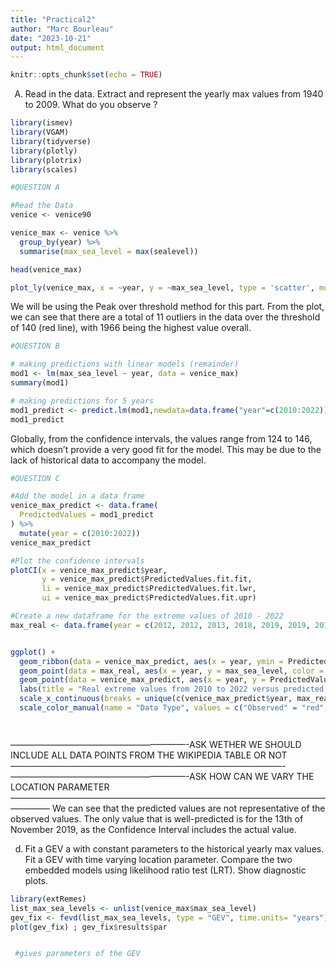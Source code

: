 ```yaml
---
title: "Practical2"
author: "Marc Bourleau"
date: "2023-10-21"
output: html_document
---
```


```r
knitr::opts_chunk$set(echo = TRUE)
```

(A)  Read in the data. Extract and represent the yearly max values from 1940 to 2009. What do you
observe ?

```r
library(ismev)
library(VGAM)
library(tidyverse)
library(plotly)
library(plotrix) 
library(scales)
```


```r
#QUESTION A

#Read the Data
venice <- venice90

venice_max <- venice %>%
  group_by(year) %>%
  summarise(max_sea_level = max(sealevel))

head(venice_max)

plot_ly(venice_max, x = ~year, y = ~max_sea_level, type = 'scatter', mode = 'markers', name = 'Max Value') %>% layout(title = "Maximum Value per year", xaxis = list(title="Year"), yaxis = list(title="Maximum Value"))  %>% add_segments(x = 1940, xend = 2009, y = 140, yend = 140, line = list(color = 'red', width = 2))

```

We will be using the Peak over threshold method for this part. From the plot, we can see that there are a total of 11 outliers in the data over the threshold of 140 (red line), with 1966 being the highest value overall.


```r
#QUESTION B

# making predictions with linear models (remainder)
mod1 <- lm(max_sea_level ~ year, data = venice_max)
summary(mod1)

# making predictions for 5 years
mod1_predict <- predict.lm(mod1,newdata=data.frame("year"=c(2010:2022)),se=T, interval = "confidence", level = 0.95)
mod1_predict

```

Globally, from the confidence intervals, the values range from 124 to 146, which doesn't provide a very good fit for the model. This may be due to the lack of historical data to accompany the model.



```r
#QUESTION C

#Add the model in a data frame
venice_max_predict <- data.frame(
  PredictedValues = mod1_predict
) %>% 
  mutate(year = c(2010:2022))
venice_max_predict 

#Plot the confidence intervals
plotCI(x = venice_max_predict$year,
       y = venice_max_predict$PredictedValues.fit.fit,
       li = venice_max_predict$PredictedValues.fit.lwr,
       ui = venice_max_predict$PredictedValues.fit.upr)

#Create a new dataframe for the extreme values of 2010 - 2022
max_real <- data.frame(year = c(2012, 2012, 2013, 2018, 2019, 2019, 2019, 2022), max_sea_level = c(143, 149, 143, 156, 187, 144, 154, 204))


ggplot() +
  geom_ribbon(data = venice_max_predict, aes(x = year, ymin = PredictedValues.fit.lwr, ymax = PredictedValues.fit.upr), fill = "blue", alpha = 0.3) +
  geom_point(data = max_real, aes(x = year, y = max_sea_level, color = "Observed", colour = "red"), alpha = 0.5) +
  geom_point(data = venice_max_predict, aes(x = year, y = PredictedValues.fit.fit, color = "Predicted"), shape = 1) +
  labs(title = "Real extreme values from 2010 to 2022 versus predicted values' confidence intervals", x = "Year", y = "Sea Level") +
  scale_x_continuous(breaks = unique(c(venice_max_predict$year, max_real$year))) +
  scale_color_manual(name = "Data Type", values = c("Observed" = "red", "Predicted" = "black")) 




```
-------------------------------------------------------------ASK WETHER WE SHOULD INCLUDE ALL DATA POINTS FROM THE WIKIPEDIA TABLE OR NOT----------------------------------------------------------------------------------------------
-------------------------------------------------------------ASK HOW CAN WE VARY THE LOCATION PARAMETER --------------------------------------------------------------------------------------------------------------------------
We can see that the predicted values are not representative of the observed values. The only value that is well-predicted is for the 13th of November 2019, as the Confidence Interval includes the actual value. 


(d) Fit a GEV a with constant parameters to the historical yearly max values. Fit a GEV with time varying location parameter. Compare the two embedded models using likelihood ratio test (LRT). Show diagnostic plots.
```r
library(extRemes)
list_max_sea_levels <- unlist(venice_max$max_sea_level)
gev_fix <- fevd(list_max_sea_levels, type = "GEV", time.units= "years")
plot(gev_fix) ; gev_fix$results$par


 #gives parameters of the GEV
```

